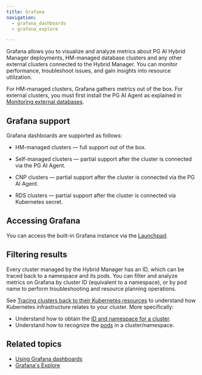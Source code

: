 ```yaml
---
title: Grafana
navigation:
  - grafana_dashboards
  - grafana_explore

---
```


Grafana allows you to visualize and analyze metrics about PG AI Hybrid Manager deployments, HM-managed database clusters and any other external clusters connected to the Hybrid Manager.
You can monitor performance, troubleshoot issues, and gain insights into resource utilization.

For HM-managed clusters, Grafana gathers metrics out of the box. For external clusters, you must first install the PG AI Agent as explained in [Monitoring external databases](../mon_ext_dbs).

## Grafana support

Grafana dashboards are supported as follows:

-   HM-managed clusters &mdash; full support out of the box.

-   Self-managed clusters &mdash; partial support after the cluster is connected via the PG AI Agent. 

-   CNP clusters &mdash; partial support after the cluster is connected via the PG AI Agent.

-   RDS clusters &mdash; partial support after the cluster is connected via Kubernetes secret.

## Accessing Grafana

You can access the built-in Grafana instance via the [Launchpad](../../hm_overview/using-portal/#launchpad).

## Filtering results

Every cluster managed by the Hybrid Manager has an ID, which can be traced back to a namespace and its pods. You can filter and analyze metrics on Grafana by cluster ID (equivalent to a namespace), or by pod name to perform troubleshooting and resource planning operations. 

See [Tracing clusters back to their Kubernetes resources](../../cluster_management/manage-clusters/trace-clusters.mdx) to understand how Kubernetes infrastructure relates to your cluster. More specifically: 

-   Understand how to obtain the [ID and namespace for a cluster](../../cluster_management/manage-clusters/trace-clusters/#using-hm-to-collate-the-cluster-to-its-namespace).
-   Understand how to recognize the [pods](../../cluster_management/manage-clusters/trace-clusters/#pods) in a cluster/namespace.

## Related topics

-   [Using Grafana dashboards](grafana_dashboards)
-   [Grafana's Explore](grafana_explore.mdx)
